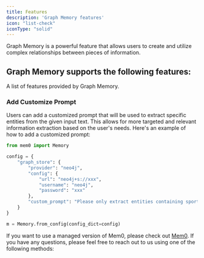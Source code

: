 ```yaml
---
title: Features
description: 'Graph Memory features'
icon: "list-check"
iconType: "solid"
---
```


Graph Memory is a powerful feature that allows users to create and utilize complex relationships between pieces of information.

## Graph Memory supports the following features:
A list of features provided by Graph Memory.

### Add Customize Prompt

Users can add a customized prompt that will be used to extract specific entities from the given input text. 
This allows for more targeted and relevant information extraction based on the user's needs. 
Here's an example of how to add a customized prompt:

```python
from mem0 import Memory

config = {
    "graph_store": {
        "provider": "neo4j",
        "config": {
            "url": "neo4j+s://xxx",
            "username": "neo4j",
            "password": "xxx"
        },
        "custom_prompt": "Please only extract entities containing sports related relationships and nothing else.",
    }
}

m = Memory.from_config(config_dict=config)
```

If you want to use a managed version of Mem0, please check out [Mem0](https://mem0.dev/pd). If you have any questions, please feel free to reach out to us using one of the following methods:

<Snippet file="get-help.mdx" />
